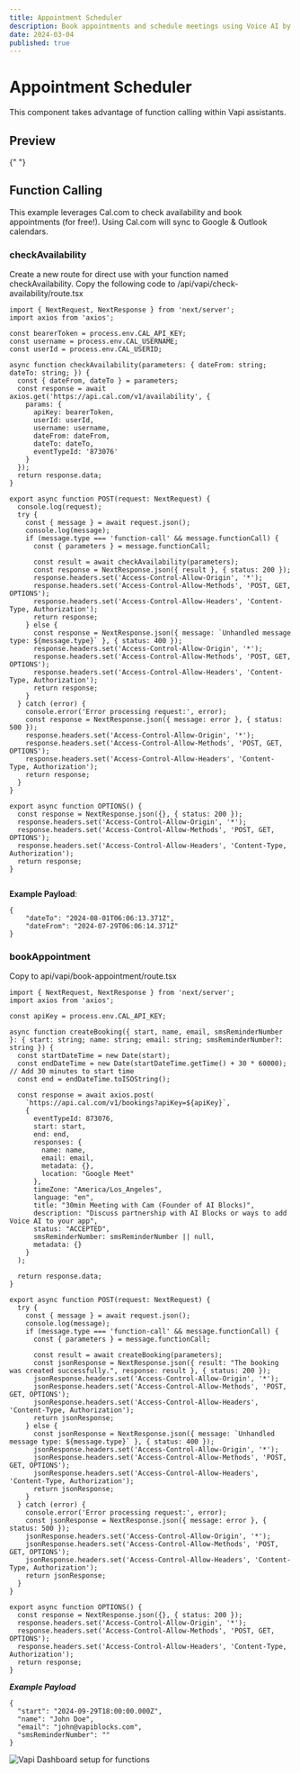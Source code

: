 ```yaml
---
title: Appointment Scheduler
description: Book appointments and schedule meetings using Voice AI by connecting Cal.com to Vapi AI.
date: 2024-03-04
published: true
---
```


# Appointment Scheduler

This component takes advantage of function calling within Vapi assistants.

## Preview

<ComponentPreview name="scheduler" />{" "}

## Function Calling

This example leverages Cal.com to check availability and book appointments (for free!). Using Cal.com will sync to Google & Outlook calendars.

### checkAvailability
Create a new route for direct use with your function named checkAvailability. Copy the following code to /api/vapi/check-availability/route.tsx
<CodeBlockWrapper size="wrapper">
```tsx
import { NextRequest, NextResponse } from 'next/server';
import axios from 'axios';

const bearerToken = process.env.CAL_API_KEY;
const username = process.env.CAL_USERNAME;
const userId = process.env.CAL_USERID;

async function checkAvailability(parameters: { dateFrom: string; dateTo: string; }) {
  const { dateFrom, dateTo } = parameters;
  const response = await axios.get('https://api.cal.com/v1/availability', {
    params: {
      apiKey: bearerToken,
      userId: userId,
      username: username,
      dateFrom: dateFrom,
      dateTo: dateTo,
      eventTypeId: '873076'
    }
  });
  return response.data;
}

export async function POST(request: NextRequest) {
  console.log(request);
  try {
    const { message } = await request.json();
    console.log(message);
    if (message.type === 'function-call' && message.functionCall) {
      const { parameters } = message.functionCall;

      const result = await checkAvailability(parameters);
      const response = NextResponse.json({ result }, { status: 200 });
      response.headers.set('Access-Control-Allow-Origin', '*');
      response.headers.set('Access-Control-Allow-Methods', 'POST, GET, OPTIONS');
      response.headers.set('Access-Control-Allow-Headers', 'Content-Type, Authorization');
      return response;
    } else {
      const response = NextResponse.json({ message: `Unhandled message type: ${message.type}` }, { status: 400 });
      response.headers.set('Access-Control-Allow-Origin', '*');
      response.headers.set('Access-Control-Allow-Methods', 'POST, GET, OPTIONS');
      response.headers.set('Access-Control-Allow-Headers', 'Content-Type, Authorization');
      return response;
    }
  } catch (error) {
    console.error('Error processing request:', error);
    const response = NextResponse.json({ message: error }, { status: 500 });
    response.headers.set('Access-Control-Allow-Origin', '*');
    response.headers.set('Access-Control-Allow-Methods', 'POST, GET, OPTIONS');
    response.headers.set('Access-Control-Allow-Headers', 'Content-Type, Authorization');
    return response;
  }
}

export async function OPTIONS() {
  const response = NextResponse.json({}, { status: 200 });
  response.headers.set('Access-Control-Allow-Origin', '*');
  response.headers.set('Access-Control-Allow-Methods', 'POST, GET, OPTIONS');
  response.headers.set('Access-Control-Allow-Headers', 'Content-Type, Authorization');
  return response;
}


````
</CodeBlockWrapper>

**Example Payload**:
```
{
    "dateTo": "2024-08-01T06:06:13.371Z",
    "dateFrom": "2024-07-29T06:06:14.371Z"
}
```

### bookAppointment
Copy to api/vapi/book-appointment/route.tsx
<CodeBlockWrapper size="full">
```tsx {1,6}
import { NextRequest, NextResponse } from 'next/server';
import axios from 'axios';

const apiKey = process.env.CAL_API_KEY;

async function createBooking({ start, name, email, smsReminderNumber }: { start: string; name: string; email: string; smsReminderNumber?: string }) {
  const startDateTime = new Date(start);
  const endDateTime = new Date(startDateTime.getTime() + 30 * 60000); // Add 30 minutes to start time
  const end = endDateTime.toISOString();

  const response = await axios.post(
    `https://api.cal.com/v1/bookings?apiKey=${apiKey}`,
    {
      eventTypeId: 873076,
      start: start,
      end: end,
      responses: {
        name: name,
        email: email,
        metadata: {},
        location: "Google Meet"
      },
      timeZone: "America/Los_Angeles",
      language: "en",
      title: "30min Meeting with Cam (Founder of AI Blocks)",
      description: "Discuss partnership with AI Blocks or ways to add Voice AI to your app",
      status: "ACCEPTED",
      smsReminderNumber: smsReminderNumber || null,
      metadata: {}
    }
  );

  return response.data;
}

export async function POST(request: NextRequest) {
  try {
    const { message } = await request.json();
    console.log(message);
    if (message.type === 'function-call' && message.functionCall) {
      const { parameters } = message.functionCall;
      
      const result = await createBooking(parameters);
      const jsonResponse = NextResponse.json({ result: "The booking was created successfully.", response: result }, { status: 200 });
      jsonResponse.headers.set('Access-Control-Allow-Origin', '*');
      jsonResponse.headers.set('Access-Control-Allow-Methods', 'POST, GET, OPTIONS');
      jsonResponse.headers.set('Access-Control-Allow-Headers', 'Content-Type, Authorization');
      return jsonResponse;
    } else {
      const jsonResponse = NextResponse.json({ message: `Unhandled message type: ${message.type}` }, { status: 400 });
      jsonResponse.headers.set('Access-Control-Allow-Origin', '*');
      jsonResponse.headers.set('Access-Control-Allow-Methods', 'POST, GET, OPTIONS');
      jsonResponse.headers.set('Access-Control-Allow-Headers', 'Content-Type, Authorization');
      return jsonResponse;
    }
  } catch (error) {
    console.error('Error processing request:', error);
    const jsonResponse = NextResponse.json({ message: error }, { status: 500 });
    jsonResponse.headers.set('Access-Control-Allow-Origin', '*');
    jsonResponse.headers.set('Access-Control-Allow-Methods', 'POST, GET, OPTIONS');
    jsonResponse.headers.set('Access-Control-Allow-Headers', 'Content-Type, Authorization');
    return jsonResponse;
  }
}

export async function OPTIONS() {
  const response = NextResponse.json({}, { status: 200 });
  response.headers.set('Access-Control-Allow-Origin', '*');
  response.headers.set('Access-Control-Allow-Methods', 'POST, GET, OPTIONS');
  response.headers.set('Access-Control-Allow-Headers', 'Content-Type, Authorization');
  return response;
}

````

</CodeBlockWrapper>

***Example Payload***

```
{
  "start": "2024-09-29T18:00:00.000Z",
  "name": "John Doe",
  "email": "john@vapiblocks.com",
  "smsReminderNumber": ""
}
```
![Vapi Dashboard setup for functions](https://vapiblocks.com/images/appt.png)